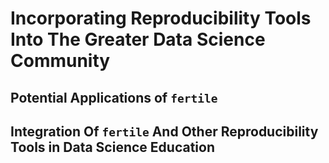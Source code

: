 # Incorporating Reproducibility Tools Into The Greater Data Science Community {#applications}

## Potential Applications of `fertile`

## Integration Of `fertile` And Other Reproducibility Tools in Data Science Education


